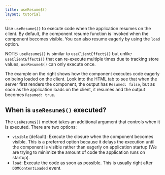 ```yaml
---
title: useResume$()
layout: tutorial
---
```


Use `useResume$()` to execute code when the application resumes on the client. By default, the component resume function is invoked when the component becomes visible. You can also resume eagerly by using the `load` option.

NOTE: `useResume$()` is similar to `useClientEffect$()` but unlike `useClientEffect$()` that can re-execute multiple times due to tracking store values, `useResume$()` can only execute once. 

The example on the right shows how the component executes code eagerly on being loaded on the client. Look into the HTML tab to see that when the server first renders the component, the output has `Resumed: false`, but as soon as the application loads on the client, it resumes and the output becomes `Resumed: true`.


## When is `useResume$()` executed?

The `useResume$()` method takes an additional argument that controls when it is executed. There are two options:
- `visible` (default): Execute the closure when the component becomes visible. This is a preferred option because it delays the execution until the component is visible rather than eagerly on application startup (We are trying to minimize the amount of code the application runs on startup).
- `load`: Execute the code as soon as possible. This is usually right after `DOMContentLoaded` event.
